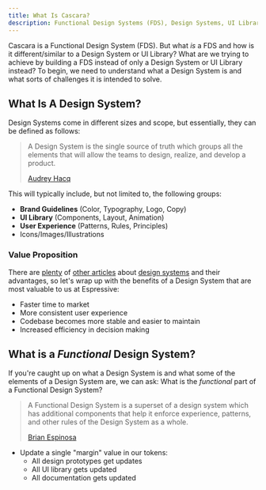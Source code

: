 ```yaml
---
title: What Is Cascara?
description: Functional Design Systems (FDS), Design Systems, UI Libraries, and what we are trying to achieve.
---
```


Cascara is a Functional Design System (FDS). But what _is_ a FDS and how is it different/similar to a Design System or UI Library? What are we trying to achieve by building a FDS instead of only a Design System or UI Library instead? To begin, we need to understand what a Design System is and what sorts of challenges it is intended to solve.

## What Is A Design System?

Design Systems come in different sizes and scope, but essentially, they can be defined as follows:

> A Design System is the single source of truth which groups all the elements that will allow the teams to design, realize, and develop a product.
>
> <footer>
>   <a href='https://uxdesign.cc/everything-you-need-to-know-about-design-systems-54b109851969'>
>     Audrey Hacq
>   </a>
> </footer>

This will typically include, but not limited to, the following groups:

- **Brand Guidelines** (Color, Typography, Logo, Copy)
- **UI Library** (Components, Layout, Animation)
- **User Experience** (Patterns, Rules, Principles)
- Icons/Images/Illustrations

### Value Proposition

There are [plenty](https://reusserdesign.com/resources/articles/why-should-you-consider-a-design-system) of [other articles](https://www.invisionapp.com/inside-design/guide-to-design-systems/) about [design systems](https://uxdesign.cc/what-the-heck-is-a-design-system-c89a8ea73b0d) and their advantages, so let's wrap up with the benefits of a Design System that are most valuable to us at Espressive:

- Faster time to market
- More consistent user experience
- Codebase becomes more stable and easier to maintain
- Increased efficiency in decision making

## What is a _Functional_ Design System?

If you're caught up on what a Design System is and what some of the elements of a Design System are, we can ask: What is the _functional_ part of a Functional Design System?

> A Functional Design System is a superset of a design system which has additional components that help it enforce experience, patterns, and other rules of the Design System as a whole.
>
> <footer>
>   <a href='https://www.linkedin.com/in/brianjespinosa/'>Brian Espinosa</a>
> </footer>

- Update a single "margin" value in our tokens:
  - All design prototypes get updates
  - All UI library gets updated
  - All documentation gets updated
